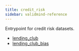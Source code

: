 ```yaml
---
title: credit_risk
sidebar: validmind-reference
---
```


Entrypoint for credit risk datasets.

- [lending_club](credit_risk/lending_club.qmd)
- [lending_club_bias](credit_risk/lending_club_bias.qmd)

